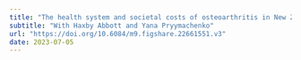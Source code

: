 ```yaml
---
title: "The health system and societal costs of osteoarthritis in New Zealand: Methodology and results of the process for funding an optimal matching model"
subtitle: "With Haxby Abbott and Yana Pryymachenko"
url: "https://doi.org/10.6084/m9.figshare.22661551.v3"
date: 2023-07-05
---
```

